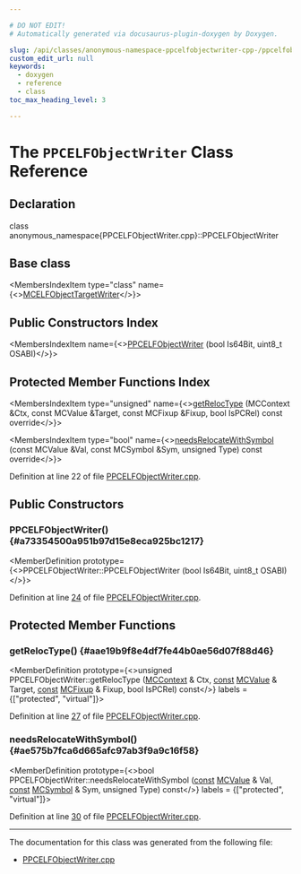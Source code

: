 ```yaml
---

# DO NOT EDIT!
# Automatically generated via docusaurus-plugin-doxygen by Doxygen.

slug: /api/classes/anonymous-namespace-ppcelfobjectwriter-cpp-/ppcelfobjectwriter
custom_edit_url: null
keywords:
  - doxygen
  - reference
  - class
toc_max_heading_level: 3

---
```





# The `PPCELFObjectWriter` Class Reference

<DoxygenPage pluginConfig={pluginConfig}>



## Declaration

<CodeBlock>class anonymous_namespace{PPCELFObjectWriter.cpp}::PPCELFObjectWriter</CodeBlock>

## Base class

<MembersIndex>

<MembersIndexItem
  type="class"
  name={<><a href="/docs/api/classes/llvm/mcelfobjecttargetwriter">MCELFObjectTargetWriter</a></>}>
</MembersIndexItem>

</MembersIndex>

## Public Constructors Index

<MembersIndex>

<MembersIndexItem
  name={<><a href="#a73354500a951b97d15e8eca925bc1217">PPCELFObjectWriter</a> (bool Is64Bit, uint8&#95;t OSABI)</>}>
</MembersIndexItem>

</MembersIndex>

## Protected Member Functions Index

<MembersIndex>

<MembersIndexItem
  type="unsigned"
  name={<><a href="#aae19b9f8e4df7fe44b0ae56d07f88d46">getRelocType</a> (MCContext &amp;Ctx, const MCValue &amp;Target, const MCFixup &amp;Fixup, bool IsPCRel) const override</>}>
</MembersIndexItem>

<MembersIndexItem
  type="bool"
  name={<><a href="#ae575b7fca6d665afc97ab3f9a9c16f58">needsRelocateWithSymbol</a> (const MCValue &amp;Val, const MCSymbol &amp;Sym, unsigned Type) const override</>}>
</MembersIndexItem>

</MembersIndex>


Definition at line 22 of file <a href="/docs/api/files/lib/lib/target/lib/target/powerpc/lib/target/powerpc/mctargetdesc/ppcelfobjectwriter-cpp">PPCELFObjectWriter.cpp</a>.

<SectionDefinition>

## Public Constructors

### PPCELFObjectWriter() {#a73354500a951b97d15e8eca925bc1217}

<MemberDefinition
  prototype={<>PPCELFObjectWriter::PPCELFObjectWriter (bool Is64Bit, uint8&#95;t OSABI)</>}>

Definition at line <a href="/docs/api/files/lib/lib/target/lib/target/powerpc/lib/target/powerpc/mctargetdesc/ppcelfobjectwriter-cpp/#l00024">24</a> of file <a href="/docs/api/files/lib/lib/target/lib/target/powerpc/lib/target/powerpc/mctargetdesc/ppcelfobjectwriter-cpp">PPCELFObjectWriter.cpp</a>.
</MemberDefinition>

</SectionDefinition>

<SectionDefinition>

## Protected Member Functions

### getRelocType() {#aae19b9f8e4df7fe44b0ae56d07f88d46}

<MemberDefinition
  prototype={<>unsigned PPCELFObjectWriter::getRelocType (<a href="/docs/api/classes/llvm/mccontext">MCContext</a> &amp; Ctx, <a href="/docs/api/files/lib/lib/target/lib/target/aarch64/aarch64promoteconstant-cpp/#a90f8350fecae261c25be85d38b451bff">const</a> <a href="/docs/api/classes/llvm/mcvalue">MCValue</a> &amp; Target, <a href="/docs/api/files/lib/lib/target/lib/target/aarch64/aarch64promoteconstant-cpp/#a90f8350fecae261c25be85d38b451bff">const</a> <a href="/docs/api/classes/llvm/mcfixup">MCFixup</a> &amp; Fixup, bool IsPCRel) const</>}
  labels = {["protected", "virtual"]}>

Definition at line <a href="/docs/api/files/lib/lib/target/lib/target/powerpc/lib/target/powerpc/mctargetdesc/ppcelfobjectwriter-cpp/#l00027">27</a> of file <a href="/docs/api/files/lib/lib/target/lib/target/powerpc/lib/target/powerpc/mctargetdesc/ppcelfobjectwriter-cpp">PPCELFObjectWriter.cpp</a>.
</MemberDefinition>

### needsRelocateWithSymbol() {#ae575b7fca6d665afc97ab3f9a9c16f58}

<MemberDefinition
  prototype={<>bool PPCELFObjectWriter::needsRelocateWithSymbol (<a href="/docs/api/files/lib/lib/target/lib/target/aarch64/aarch64promoteconstant-cpp/#a90f8350fecae261c25be85d38b451bff">const</a> <a href="/docs/api/classes/llvm/mcvalue">MCValue</a> &amp; Val, <a href="/docs/api/files/lib/lib/target/lib/target/aarch64/aarch64promoteconstant-cpp/#a90f8350fecae261c25be85d38b451bff">const</a> <a href="/docs/api/classes/llvm/mcsymbol">MCSymbol</a> &amp; Sym, unsigned Type) const</>}
  labels = {["protected", "virtual"]}>

Definition at line <a href="/docs/api/files/lib/lib/target/lib/target/powerpc/lib/target/powerpc/mctargetdesc/ppcelfobjectwriter-cpp/#l00030">30</a> of file <a href="/docs/api/files/lib/lib/target/lib/target/powerpc/lib/target/powerpc/mctargetdesc/ppcelfobjectwriter-cpp">PPCELFObjectWriter.cpp</a>.
</MemberDefinition>

</SectionDefinition>

<hr/>

The documentation for this class was generated from the following file:

<ul>
<li><a href="/docs/api/files/lib/lib/target/lib/target/powerpc/lib/target/powerpc/mctargetdesc/ppcelfobjectwriter-cpp">PPCELFObjectWriter.cpp</a></li>
</ul>

</DoxygenPage>
